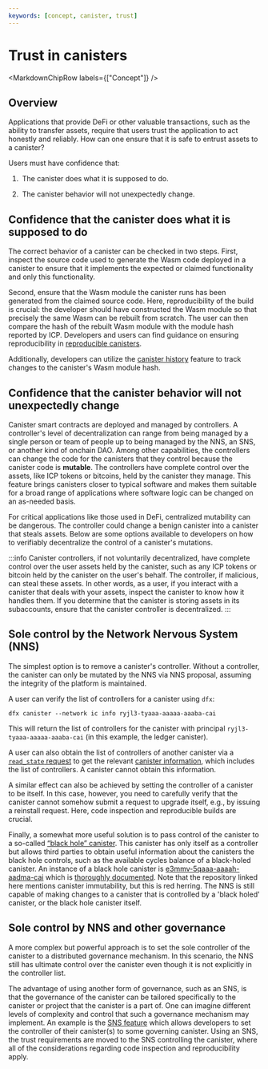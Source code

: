```yaml
---
keywords: [concept, canister, trust]
---
```



# Trust in canisters

<MarkdownChipRow labels={["Concept"]} />

## Overview

Applications that provide DeFi or other valuable transactions, such as the ability to transfer assets, require that users trust the application to act honestly and reliably. How can one ensure that it is safe to entrust assets to a canister?

Users must have confidence that:

1.  The canister does what it is supposed to do.

2.  The canister behavior will not unexpectedly change.

## Confidence that the canister does what it is supposed to do

The correct behavior of a canister can be checked in two steps. First, inspect the source code used to generate the Wasm code deployed in a canister to ensure that it implements the expected or claimed functionality and only this functionality.

Second, ensure that the Wasm module the canister runs has been generated from the claimed source code. Here, reproducibility of the build is crucial: the developer should have constructed the Wasm module so that precisely the same Wasm can be rebuilt from scratch. The user can then compare the hash of the rebuilt Wasm module with the module hash reported by ICP. Developers and users can find guidance on ensuring reproducibility in [reproducible canisters](/docs/current/developer-docs/smart-contracts/best-practices/reproducible-builds).

Additionally, developers can utilize the [canister history](/docs/current/developer-docs/smart-contracts/maintain/history) feature to track changes to the canister's Wasm module hash.

## Confidence that the canister behavior will not unexpectedly change

Canister smart contracts are deployed and managed by controllers. A controller's level of decentralization can range from being managed by a single person or team of people up to being managed by the NNS, an SNS, or another kind of onchain DAO. Among other capabilities, the controllers can change the code for the canisters that they control because the canister code is **mutable**. The controllers have complete control over the assets, like ICP tokens or bitcoins, held by the canister they manage. This feature brings canisters closer to typical software and makes them suitable for a broad range of applications where software logic can be changed on an as-needed basis.

For critical applications like those used in DeFi, centralized mutability can be dangerous. The controller could change a benign canister into a canister that steals assets. Below are some options available to developers on how to verifiably decentralize the control of a canister's mutations.

:::info
Canister controllers, if not voluntarily decentralized, have complete control over the user assets held by the canister, such as any ICP tokens or bitcoin held by the canister on the user's behalf. The controller, if malicious, can steal these assets. In other words, as a user, if you interact with a canister that deals with your assets, inspect the canister to know how it handles them. If you determine that the canister is storing assets in its subaccounts, ensure that the canister controller is decentralized.
:::

## Sole control by the Network Nervous System (NNS)

The simplest option is to remove a canister's controller. Without a controller, the canister can only be mutated by the NNS via NNS proposal, assuming the integrity of the platform is maintained.

A user can verify the list of controllers for a canister using `dfx`:

```
dfx canister --network ic info ryjl3-tyaaa-aaaaa-aaaba-cai
```

This will return the list of controllers for the canister with principal `ryjl3-tyaaa-aaaaa-aaaba-cai` (in this example, the ledger canister).

A user can also obtain the list of controllers of another canister via a [`read_state` request](/references/ic-interface-spec.md/#http-read-state) to get the relevant [canister information](/references/ic-interface-spec.md#state-tree-canister-information), which includes the list of controllers. A canister cannot obtain this information.

A similar effect can also be achieved by setting the controller of a canister to be itself. In this case, however, you need to carefully verify that the canister cannot somehow submit a request to upgrade itself, e.g., by issuing a reinstall request. Here, code inspection and reproducible builds are crucial.

Finally, a somewhat more useful solution is to pass control of the canister to a so-called [“black hole” canister](https://github.com/ninegua/ic-blackhole). This canister has only itself as a controller but allows third parties to obtain useful information about the canisters the black hole controls, such as the available cycles balance of a black-holed canister. An instance of a black hole canister is [e3mmv-5qaaa-aaaah-aadma-cai](https://icscan.io/canister/e3mmv-5qaaa-aaaah-aadma-cai) which is [thoroughly documented](https://github.com/ninegua/ic-blackhole). Note that the repository linked here mentions canister immutability, but this is red herring. The NNS is still capable of making changes to a canister that is controlled by a 'black holed' canister, or the black hole canister itself.

## Sole control by NNS and other governance

A more complex but powerful approach is to set the sole controller of the canister to a distributed governance mechanism. In this scenario, the NNS still has ultimate control over the canister even though it is not explicitly in the controller list.

The advantage of using another form of governance, such as an SNS, is that the governance of the canister can be tailored specifically to the canister or project that the canister is a part of. One can imagine different levels of complexity and control that such a governance mechanism may implement. An example is the [SNS feature](/docs/current/developer-docs/daos/sns/overview) which allows developers to set the controller of their canister(s) to some governing canister. Using an SNS, the trust requirements are moved to the SNS controlling the canister, where all of the considerations regarding code inspection and reproducibility apply.